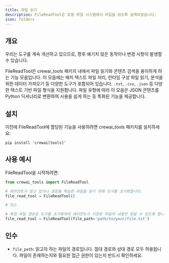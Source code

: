 ```yaml
---
title: 파일 읽기
description: FileReadTool은 로컬 파일 시스템에서 파일을 읽도록 설계되었습니다.
icon: folders
---
```


## 개요

<Note>
    우리는 도구를 계속 개선하고 있으므로, 향후 예기치 않은 동작이나 변경 사항이 발생할 수 있습니다.
</Note>

FileReadTool은 crewai_tools 패키지 내에서 파일 읽기와 콘텐츠 검색을 용이하게 하는 기능 모음입니다.
이 모음에는 배치 텍스트 파일 처리, 런타임 구성 파일 읽기, 분석을 위한 데이터 가져오기 등 다양한 도구가 포함되어 있습니다.
`.txt`, `.csv`, `.json` 등 다양한 텍스트 기반 파일 형식을 지원합니다. 파일 유형에 따라 이 모음은
JSON 콘텐츠를 Python 딕셔너리로 변환하여 사용을 쉽게 하는 등 특화된 기능을 제공합니다.

## 설치

이전에 FileReadTool에 할당된 기능을 사용하려면 crewai_tools 패키지를 설치하세요:

```shell
pip install 'crewai[tools]'
```

## 사용 예시

FileReadTool을 시작하려면:

```python Code
from crewai_tools import FileReadTool

# 에이전트가 알고 있거나 경로를 학습한 파일을 읽기 위해 도구를 초기화합니다.
file_read_tool = FileReadTool()

# 또는

# 특정 파일 경로로 도구를 초기화하여 에이전트가 지정된 파일의 내용만 읽을 수 있도록 합니다.
file_read_tool = FileReadTool(file_path='path/to/your/file.txt')
```

## 인수

- `file_path`: 읽고자 하는 파일의 경로입니다. 절대 경로와 상대 경로 모두 허용됩니다. 파일이 존재하는지와 필요한 접근 권한이 있는지 반드시 확인하세요.
